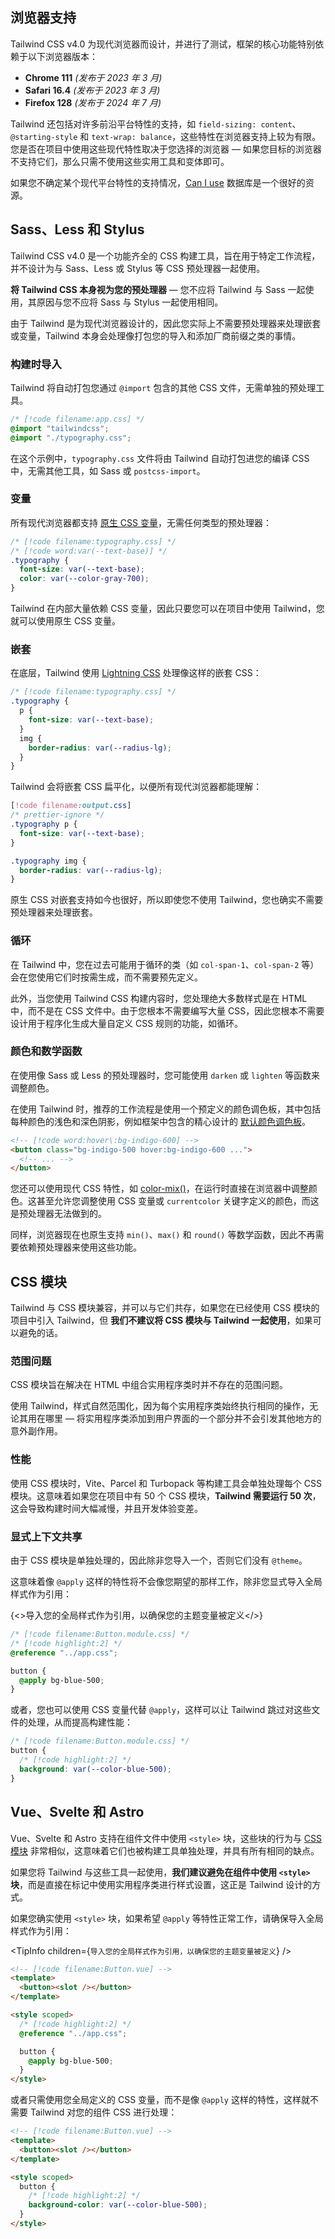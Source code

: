 

## 浏览器支持

Tailwind CSS v4.0 为现代浏览器而设计，并进行了测试，框架的核心功能特别依赖于以下浏览器版本：

- **Chrome 111** _(发布于 2023 年 3 月)_
- **Safari 16.4** _(发布于 2023 年 3 月)_
- **Firefox 128** _(发布于 2024 年 7 月)_

Tailwind 还包括对许多前沿平台特性的支持，如 `field-sizing: content`、`@starting-style` 和 `text-wrap: balance`，这些特性在浏览器支持上较为有限。您是否在项目中使用这些现代特性取决于您选择的浏览器 — 如果您目标的浏览器不支持它们，那么只需不使用这些实用工具和变体即可。

如果您不确定某个现代平台特性的支持情况，[Can I use](https://caniuse.com/mdn-css_at-rules_starting-style) 数据库是一个很好的资源。

## Sass、Less 和 Stylus

Tailwind CSS v4.0 是一个功能齐全的 CSS 构建工具，旨在用于特定工作流程，并不设计为与 Sass、Less 或 Stylus 等 CSS 预处理器一起使用。

**将 Tailwind CSS 本身视为您的预处理器** — 您不应将 Tailwind 与 Sass 一起使用，其原因与您不应将 Sass 与 Stylus 一起使用相同。

由于 Tailwind 是为现代浏览器设计的，因此您实际上不需要预处理器来处理嵌套或变量，Tailwind 本身会处理像打包您的导入和添加厂商前缀之类的事情。

### 构建时导入

Tailwind 将自动打包您通过 `@import` 包含的其他 CSS 文件，无需单独的预处理工具。

```css
/* [!code filename:app.css] */
@import "tailwindcss";
@import "./typography.css";
```

在这个示例中，`typography.css` 文件将由 Tailwind 自动打包进您的编译 CSS 中，无需其他工具，如 Sass 或 `postcss-import`。

### 变量

所有现代浏览器都支持 [原生 CSS 变量](https://developer.mozilla.org/en-US/docs/Web/CSS/Using_CSS_custom_properties)，无需任何类型的预处理器：

```css
/* [!code filename:typography.css] */
/* [!code word:var(--text-base)] */
.typography {
  font-size: var(--text-base);
  color: var(--color-gray-700);
}
```

Tailwind 在内部大量依赖 CSS 变量，因此只要您可以在项目中使用 Tailwind，您就可以使用原生 CSS 变量。

### 嵌套

在底层，Tailwind 使用 [Lightning CSS](https://lightningcss.dev/) 处理像这样的嵌套 CSS：

```css
/* [!code filename:typography.css] */
.typography {
  p {
    font-size: var(--text-base);
  }
  img {
    border-radius: var(--radius-lg);
  }
}
```

Tailwind 会将嵌套 CSS 扁平化，以便所有现代浏览器都能理解：

```css
[!code filename:output.css]
/* prettier-ignore */
.typography p {
  font-size: var(--text-base);
}

.typography img {
  border-radius: var(--radius-lg);
}
```

原生 CSS 对嵌套支持如今也很好，所以即使您不使用 Tailwind，您也确实不需要预处理器来处理嵌套。

### 循环

在 Tailwind 中，您在过去可能用于循环的类（如 `col-span-1`、`col-span-2` 等）会在您使用它们时按需生成，而不需要预先定义。

此外，当您使用 Tailwind CSS 构建内容时，您处理绝大多数样式是在 HTML 中，而不是在 CSS 文件中。由于您根本不需要编写大量 CSS，因此您根本不需要设计用于程序化生成大量自定义 CSS 规则的功能，如循环。

### 颜色和数学函数

在使用像 Sass 或 Less 的预处理器时，您可能使用 `darken` 或 `lighten` 等函数来调整颜色。

在使用 Tailwind 时，推荐的工作流程是使用一个预定义的颜色调色板，其中包括每种颜色的浅色和深色阴影，例如框架中包含的精心设计的 [默认颜色调色板](/docs/colors)。

```html
<!-- [!code word:hover\:bg-indigo-600] -->
<button class="bg-indigo-500 hover:bg-indigo-600 ...">
  <!-- ... -->
</button>
```

您还可以使用现代 CSS 特性，如 [color-mix()](https://developer.mozilla.org/en-US/docs/Web/CSS/color_value/color-mix)，在运行时直接在浏览器中调整颜色。这甚至允许您调整使用 CSS 变量或 `currentcolor` 关键字定义的颜色，而这是预处理器无法做到的。

同样，浏览器现在也原生支持 `min()`、`max()` 和 `round()` 等数学函数，因此不再需要依赖预处理器来使用这些功能。

## CSS 模块

Tailwind 与 CSS 模块兼容，并可以与它们共存，如果您在已经使用 CSS 模块的项目中引入 Tailwind，但 **我们不建议将 CSS 模块与 Tailwind 一起使用**，如果可以避免的话。

### 范围问题

CSS 模块旨在解决在 HTML 中组合实用程序类时并不存在的范围问题。

使用 Tailwind，样式自然范围化，因为每个实用程序类始终执行相同的操作，无论其用在哪里 — 将实用程序类添加到用户界面的一个部分并不会引发其他地方的意外副作用。

### 性能

使用 CSS 模块时，Vite、Parcel 和 Turbopack 等构建工具会单独处理每个 CSS 模块。这意味着如果您在项目中有 50 个 CSS 模块，**Tailwind 需要运行 50 次**，这会导致构建时间大幅减慢，并且开发体验变差。

### 显式上下文共享

由于 CSS 模块是单独处理的，因此除非您导入一个，否则它们没有 `@theme`。

这意味着像 `@apply` 这样的特性将不会像您期望的那样工作，除非您显式导入全局样式作为引用：

<TipInfo>{<>导入您的全局样式作为引用，以确保您的主题变量被定义</>}</TipInfo>

```css
/* [!code filename:Button.module.css] */
/* [!code highlight:2] */
@reference "../app.css";

button {
  @apply bg-blue-500;
}
```

或者，您也可以使用 CSS 变量代替 `@apply`，这样可以让 Tailwind 跳过对这些文件的处理，从而提高构建性能：

```css
/* [!code filename:Button.module.css] */
button {
  /* [!code highlight:2] */
  background: var(--color-blue-500);
}
```

## Vue、Svelte 和 Astro

Vue、Svelte 和 Astro 支持在组件文件中使用 `<style>` 块，这些块的行为与 [CSS 模块](#css-modules) 非常相似，这意味着它们也被构建工具单独处理，并具有所有相同的缺点。

如果您将 Tailwind 与这些工具一起使用，**我们建议避免在组件中使用 `<style>` 块**，而是直接在标记中使用实用程序类进行样式设置，这正是 Tailwind 设计的方式。

如果您确实使用 `<style>` 块，如果希望 `@apply` 等特性正常工作，请确保导入全局样式作为引用：

<TipInfo
  children={`导入您的全局样式作为引用，以确保您的主题变量被定义`}
/>

```html
<!-- [!code filename:Button.vue] -->
<template>
  <button><slot /></button>
</template>

<style scoped>
  /* [!code highlight:2] */
  @reference "../app.css";

  button {
    @apply bg-blue-500;
  }
</style>
```

或者只需使用您全局定义的 CSS 变量，而不是像 `@apply` 这样的特性，这样就不需要 Tailwind 对您的组件 CSS 进行处理：

```html
<!-- [!code filename:Button.vue] -->
<template>
  <button><slot /></button>
</template>

<style scoped>
  button {
    /* [!code highlight:2] */
    background-color: var(--color-blue-500);
  }
</style>
```
